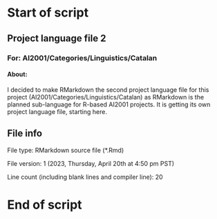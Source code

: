 # Start of script

## Project language file 2

### For: AI2001/Categories/Linguistics/Catalan

#### About:

I decided to make RMarkdown the second project language file for this project (AI2001/Categories/Linguistics/Catalan) as RMarkdown is the planned sub-language for R-based AI2001 projects. It is getting its own project language file, starting here.

## File info

File type: RMarkdown source file (*.Rmd)

File version: 1 (2023, Thursday, April 20th at 4:50 pm PST)

Line count (including blank lines and compiler line): 20

# End of script
